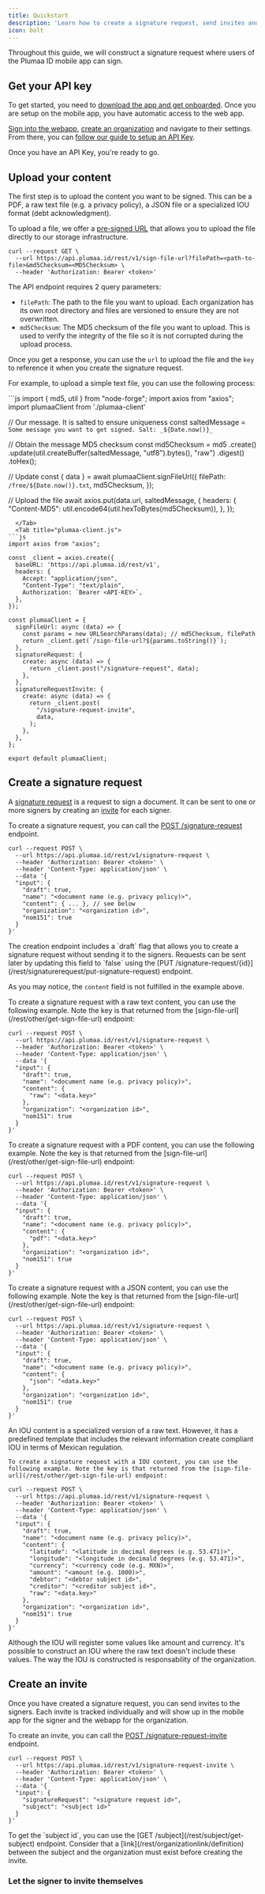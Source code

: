 ```yaml
---
title: Quickstart
description: 'Learn how to create a signature request, send invites and read its status'
icon: bolt
---
```


Throughout this guide, we will construct a signature request where users of the Plumaa ID mobile app can sign.

## Get your API key

To get started, you need to [download the app and get onboarded](introduction/quickstart). Once you are setup on the mobile app, you have automatic access to the web app.

[Sign into the webapp](/introduction/quickstart#como-inicio-sesion), [create an organization](/advanced/organizations#crear-una-organizacion) and navigate to their settings. From there, you can [follow our guide to setup an API Key](/advanced/organizations#como-crear-una-api-key).

Once you have an API Key, you're ready to go.

## Upload your content

The first step is to upload the content you want to be signed. This can be a PDF, a raw text file (e.g. a privacy policy), a JSON file or a specialized IOU format (debt acknowledgment).

To upload a file, we offer a [pre-signed URL](/rest/other/get-sign-file-url) that allows you to upload the file directly to our storage infrastructure.

```shell
curl --request GET \
  --url https://api.plumaa.id/rest/v1/sign-file-url?filePath=<path-to-file>&md5Checksum=<MD5Checksum> \
  --header 'Authorization: Bearer <token>'
```

The API endpoint requires 2 query parameters:

- `filePath`: The path to the file you want to upload. Each organization has its own root directory and files are versioned to ensure they are not overwritten.
- `md5Checksum`: The MD5 checksum of the file you want to upload. This is used to verify the integrity of the file so it is not corrupted during the upload process.

Once you get a response, you can use the `url` to upload the file and the `key` to reference it when you create the signature request.

For example, to upload a simple text file, you can use the following process:

<Tabs>
  <Tab title="index.js">
```js
import { md5, util } from "node-forge";
import axios from "axios";
import plumaaClient from './plumaa-client'

// Our message. It is salted to ensure uniqueness
const saltedMessage = `Some message you want to get signed. Salt: _${Date.now()}_`

// Obtain the message MD5 checksum
const md5Checksum = md5
  .create()
  .update(util.createBuffer(saltedMessage, "utf8").bytes(), "raw")
  .digest()
  .toHex();

// Update
const { data } = await plumaaClient.signFileUrl({
  filePath: `/free/${Date.now()}.txt`,
  md5Checksum,
});

// Upload the file
await axios.put(data.url, saltedMessage, {
  headers: {
    "Content-MD5": util.encode64(util.hexToBytes(md5Checksum)),
  },
});
```
  </Tab>
  <Tab title="plumaa-client.js">
```js
import axios from "axios";

const _client = axios.create({
  baseURL: 'https://api.plumaa.id/rest/v1',
  headers: {
    Accept: "application/json",
    "Content-Type": "text/plain",
    Authorization: `Bearer <API-KEY>`,
  },
});

const plumaaClient = {
  signFileUrl: async (data) => {
    const params = new URLSearchParams(data); // md5Checksum, filePath
    return _client.get(`/sign-file-url?${params.toString()}`);
  },
  signatureRequest: {
    create: async (data) => {
      return _client.post("/signature-request", data);
    },
  },
  signatureRequestInvite: {
    create: async (data) => {
      return _client.post(
        "/signature-request-invite",
        data,
      );
    },
  },
};

export default plumaaClient;
```
  </Tab>
</Tabs>

## Create a signature request

A [signature request](/rest/signaturerequest/definition) is a request to sign a document. It can be sent to one or more signers by creating an [invite](/rest/signaturerequestinvite/definition) for each signer.

To create a signature request, you can call the [POST /signature-request](/rest/signaturerequest/post-signature-request) endpoint.

```shell
curl --request POST \
  --url https://api.plumaa.id/rest/v1/signature-request \
  --header 'Authorization: Bearer <token>' \
  --header 'Content-Type: application/json' \
  --data '{
  "input": {
    "draft": true,
    "name": "<document name (e.g. privacy policy)>",
    "content": { ... }, // see below
    "organization": "<organization id>",
    "nom151": true
  }
}'
```

<Note>
The creation endpoint includes a `draft` flag that allows you to create a signature request without sending it to the signers. Requests can be sent later by updating this field to `false` using the [PUT /signature-request/{id}](/rest/signaturerequest/put-signature-request) endpoint.
</Note>

As you may notice, the `content` field is not fulfilled in the example above.

<Tabs>
  <Tab title="Raw text content">
    To create a signature request with a raw text content, you can use the following example. Note the key is that returned from the [sign-file-url](/rest/other/get-sign-file-url) endpoint:

```shell
curl --request POST \
  --url https://api.plumaa.id/rest/v1/signature-request \
  --header 'Authorization: Bearer <token>' \
  --header 'Content-Type: application/json' \
  --data '{
  "input": {
    "draft": true,
    "name": "<document name (e.g. privacy policy)>",
    "content": {
      "raw": "<data.key>"
    },
    "organization": "<organization id>",
    "nom151": true
  }
}'
```
  </Tab>
  <Tab title="PDF content">
    To create a signature request with a PDF content, you can use the following example. Note the key is that returned from the [sign-file-url](/rest/other/get-sign-file-url) endpoint:

```shell
curl --request POST \
  --url https://api.plumaa.id/rest/v1/signature-request \
  --header 'Authorization: Bearer <token>' \
  --header 'Content-Type: application/json' \
  --data '{
  "input": {
    "draft": true,
    "name": "<document name (e.g. privacy policy)>",
    "content": {
      "pdf": "<data.key>"
    },
    "organization": "<organization id>",
    "nom151": true
  }
}'
```
  </Tab>
  <Tab title="JSON content">
    To create a signature request with a JSON content, you can use the following example. Note the key is that returned from the [sign-file-url](/rest/other/get-sign-file-url) endpoint:

```shell
curl --request POST \
  --url https://api.plumaa.id/rest/v1/signature-request \
  --header 'Authorization: Bearer <token>' \
  --header 'Content-Type: application/json' \
  --data '{
  "input": {
    "draft": true,
    "name": "<document name (e.g. privacy policy)>",
    "content": {
      "json": "<data.key>"
    },
    "organization": "<organization id>",
    "nom151": true
  }
}'
```
  </Tab>
  <Tab title="IOU content">
    An IOU content is a specialized version of a raw text. However, it has a predefined template that includes the relevant information create compliant IOU in terms of Mexican regulation.

    To create a signature request with a IOU content, you can use the following example. Note the key is that returned from the [sign-file-url](/rest/other/get-sign-file-url) endpoint:

```shell
curl --request POST \
  --url https://api.plumaa.id/rest/v1/signature-request \
  --header 'Authorization: Bearer <token>' \
  --header 'Content-Type: application/json' \
  --data '{
  "input": {
    "draft": true,
    "name": "<document name (e.g. privacy policy)>",
    "content": {
      "latitude": "<latitude in decimal degrees (e.g. 53.471)>",
      "longitude": "<longitude in decimald degrees (e.g. 53.471)>",
      "currency": "<currency code (e.g. MXN)>",
      "amount": "<amount (e.g. 1000)>",
      "debtor": "<debtor subject id>",
      "creditor": "<creditor subject id>",
      "raw": "<data.key>"
    },
    "organization": "<organization id>",
    "nom151": true
  }
}'
```

  <Warning>
  Although the IOU will register some values like amount and currency. It's possible to construct an IOU where the raw text doesn't include these values. The way the IOU is constructed is responsability of the organization.
  </Warning>
  </Tab>
</Tabs>

## Create an invite

Once you have created a signature request, you can send invites to the signers. Each invite is tracked individually and will show up in the mobile app for the signer and the webapp for the organization.

To create an invite, you can call the [POST /signature-request-invite](/rest/signaturerequestinvite/post-signature-request-invite) endpoint.

```shell
curl --request POST \
  --url https://api.plumaa.id/rest/v1/signature-request-invite \
  --header 'Authorization: Bearer <token>' \
  --header 'Content-Type: application/json' \
  --data '{
  "input": {
    "signatureRequest": "<signature request id>",
    "subject": "<subject id>"
  }
}'
```

<Note>
To get the `subject id`, you can use the [GET /subject](/rest/subject/get-subject) endpoint. Consider that a [link](/rest/organizationlink/definition) between the subject and the organization must exist before creating the invite.
</Note>

### Let the signer to invite themselves
